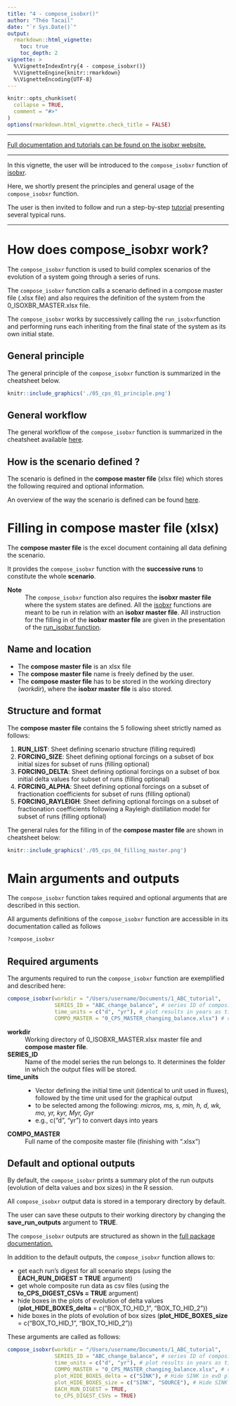 ```yaml
---
title: "4 - compose_isobxr()"
author: "Théo Tacail"
date: "`r Sys.Date()`" 
output: 
  rmarkdown::html_vignette:
    toc: true
    toc_depth: 2
vignette: >
  %\VignetteIndexEntry{4 - compose_isobxr()}
  %\VignetteEngine{knitr::rmarkdown}
  %\VignetteEncoding{UTF-8}
---
```


```r
knitr::opts_chunk$set(
  collapse = TRUE,
  comment = "#>"
)
options(rmarkdown.html_vignette.check_title = FALSE)
```

----

[Full documentation and tutorials can be found on the isobxr website.](https://ttacail.github.io/isobxr_web/)

----

In this vignette, the user will be introduced to the `compose_isobxr` function of [isobxr](https://ttacail.github.io/isobxr/).

Here, we shortly present the principles and general usage of the `compose_isobxr` function. 

The user is then invited to follow and run a step-by-step [tutorial](https://ttacail.github.io/isobxr_web/vgn_06_compose_isobxr_tutorial.html) presenting several typical runs.

----


# How does **compose_isobxr** work?

The `compose_isobxr` function is used to build complex scenarios of the evolution of a system going through a series of runs.

The `compose_isobxr` function calls a scenario defined in a compose master file (.xlsx file) and also requires the definition of the system from the 0_ISOXBR_MASTER.xlsx file.

The `compose_isobxr` works by successively calling the `run_isobxr`function and performing runs each inheriting from the final state of the system as its own initial state.

## General principle
The general principle of the `compose_isobxr` function is summarized in the cheatsheet below. 

```r
knitr::include_graphics('./05_cps_01_principle.png')
```

## General workflow
The general workflow of the `compose_isobxr` function is summarized in the cheatsheet available [here](https://ttacail.github.io/isobxr_web/vgn_05_compose_isobxr.html#12_General_workflow).  

<!-- ```{r echo=FALSE, out.width='100%'} -->
<!-- knitr::include_graphics('./05_cps_02_workflow.png') -->
<!-- ``` -->


## How is the scenario defined ?

The scenario is defined in the **compose master file** (xlsx file) which stores the following required and optional information.

An overview of the way the scenario is defined can be found [here](https://ttacail.github.io/isobxr_web/vgn_05_compose_isobxr.html#13_How_is_the_scenario_defined_).

<!-- ```{r echo=FALSE, out.width='100%'} -->
<!-- knitr::include_graphics('./05_cps_03_scenario_definition.png') -->
<!-- ``` -->

# Filling in compose master file (xlsx)

The **compose master file** is the excel document containing all data 
defining the scenario.

It provides the `compose_isobxr` function with the 
**successive runs** to constitute the whole **scenario**.

**Note**
:    The `compose_isobxr` function also requires the **isobxr master file** 
     where the system states are defined. 
     All the [isobxr](https://ttacail.github.io/isobxr/) functions 
     are meant to be run in relation with an **isobxr master file**. 
     All instruction for the filling in of the **isobxr master file** 
     are given in the presentation of the [run_isobxr function](https://ttacail.github.io/isobxr_web/vgn_03_Run_isobxr_presentation.html).

## Name and location 

* The **compose master file** is an xlsx file
* The **compose master file** name is freely defined by the user.
* The **compose master file** has to be stored in the working directory (*workdir*), where the **isobxr master file** is also stored.

## Structure and format

The **compose master file** contains the 5 following sheet strictly named as follows: 

1. **RUN_LIST**: Sheet defining scenario structure (filling required)
1. **FORCING_SIZE**: Sheet defining optional forcings on a subset of box initial sizes for subset of runs (filling optional)
1. **FORCING_DELTA**: Sheet defining optional forcings on a subset of box initial delta values for subset of runs (filling optional)
1. **FORCING_ALPHA**: Sheet defining optional forcings on a subset of fractionation coefficients for subset of runs (filling optional)
1. **FORCING_RAYLEIGH**: Sheet defining optional forcings on a subset of fractionation coefficients following a Rayleigh distillation model for subset of runs (filling optional)

The general rules for the filling in of the **compose master file** are shown in cheatsheet below:

```r
knitr::include_graphics('./05_cps_04_filling_master.png')
```

# Main arguments and outputs

The `compose_isobxr` function takes required and optional arguments that are described in this section.
 
All arguments definitions of the `compose_isobxr` function are accessible in its documentation called as follows

```r
?compose_isobxr
```

## Required arguments

The arguments required to run the `compose_isobxr` function are exemplified and described here:

```r
compose_isobxr(workdir = "/Users/username/Documents/1_ABC_tutorial",
               SERIES_ID = "ABC_change_balance", # series ID of composite family
               time_units = c("d", "yr"), # plot results in years as time units
               COMPO_MASTER = "0_CPS_MASTER_changing_balance.xlsx") # composite master
```

**workdir** 
:     Working directory of 0_ISOBXR_MASTER.xlsx master file and **compose master file**. 

**SERIES_ID**	
:     Name of the model series the run belongs to. 
It determines the folder in which the output files will be stored.

**time_units**	
:     
* Vector defining the initial time unit (identical to unit used in fluxes), 
followed by the time unit used for the graphical output
* to be selected among the following: *micros, ms, s, min, h, d, wk, mo, yr, kyr, Myr, Gyr*
* e.g., c("d", "yr") to convert days into years

**COMPO_MASTER**
:   Full name of the composite master file (finishing with ".xlsx") 

## Default and optional outputs

By default, the `compose_isobxr` prints a summary plot of the run outputs (evolution of delta values and box sizes) in the R session.

All `compose_isobxr` output data is stored in a temporary directory by default.

The user can save these outputs to their working directory by changing the **save_run_outputs** argument to **TRUE**.

The `compose_isobxr` outputs are structured as shown in the [full package documentation.](https://ttacail.github.io/isobxr_web/vgn_05_compose_isobxr.html)

<!-- The `compose_isobxr` outputs are structured as follows: -->

<!-- ```{r echo=FALSE, out.width='100%'} -->
<!-- knitr::include_graphics('./05_cps_05_output_dir.png') -->
<!-- ``` -->

In addition to the default outputs,
the `compose_isobxr` function allows to: 

* get each run's digest for all scenario steps (using the **EACH_RUN_DIGEST = TRUE** argument)
* get whole composite run data as csv files (using the **to_CPS_DIGEST_CSVs = TRUE** argument)
* hide boxes in the plots of evolution of delta values (**plot_HIDE_BOXES_delta** = c("BOX_TO_HID_1", "BOX_TO_HID_2"))
* hide boxes in the plots of evolution of box sizes (**plot_HIDE_BOXES_size** = c("BOX_TO_HID_1", "BOX_TO_HID_2"))

These arguments are called as follows: 

```r
compose_isobxr(workdir = "/Users/username/Documents/1_ABC_tutorial",
               SERIES_ID = "ABC_change_balance", # series ID of composite family
               time_units = c("d", "yr"), # plot results in years as time units
               COMPO_MASTER = "0_CPS_MASTER_changing_balance.xlsx", # composite master
               plot_HIDE_BOXES_delta = c("SINK"), # Hide SINK in evD plots
               plot_HIDE_BOXES_size = c("SINK", "SOURCE"), # Hide SINK and SOURCE in evS plots
               EACH_RUN_DIGEST = TRUE,
               to_CPS_DIGEST_CSVs = TRUE)
```

